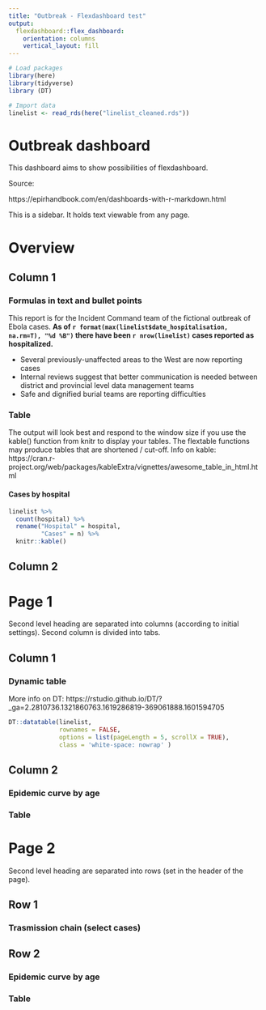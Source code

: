 ```yaml
---
title: "Outbreak - Flexdashboard test"
output: 
  flexdashboard::flex_dashboard:
    orientation: columns
    vertical_layout: fill
---
```


```r
# Load packages
library(here)
library(tidyverse)
library (DT)
```

```r
# Import data
linelist <- read_rds(here("linelist_cleaned.rds"))
```

# Outbreak dashboard {.sidebar}
This dashboard aims to show possibilities of flexdashboard. 

Source:

https://epirhandbook.com/en/dashboards-with-r-markdown.html

This is a sidebar. It holds text viewable from any page.

# Overview
## Column 1 {data-width=500}
### Formulas in text and bullet points

This report is for the Incident Command team of the fictional outbreak of Ebola cases. **As of `r format(max(linelist$date_hospitalisation, na.rm=T), "%d %B")` there have been `r nrow(linelist)` cases reported as hospitalized.**  

* Several previously-unaffected areas to the West are now reporting cases  
* Internal reviews suggest that better communication is needed between district and provincial level data management teams  
* Safe and dignified burial teams are reporting difficulties  


### Table
The output will look best and respond to the window size if you use the kable() function from knitr to display your tables. The flextable functions may produce tables that are shortened / cut-off.
Info on kable: 
https://cran.r-project.org/web/packages/kableExtra/vignettes/awesome_table_in_html.html

#### Cases by hospital
```r
linelist %>%
  count(hospital) %>%
  rename("Hospital" = hospital,
         "Cases" = n) %>% 
  knitr::kable()
```

## Column 2 {data-width=500}

# Page 1 {data-navmenu="Other page orientations"}
Second level heading are separated into columns (according to initial settings). Second column is divided into tabs.

## Column 1 {data-width=650}
### Dynamic table
More info on DT: https://rstudio.github.io/DT/?_ga=2.2810736.1321860763.1619286819-369061888.1601594705
```r
DT::datatable(linelist, 
              rownames = FALSE, 
              options = list(pageLength = 5, scrollX = TRUE), 
              class = 'white-space: nowrap' )
```

## Column 2 {data-width=350 .tabset}
### Epidemic curve by age
### Table

# Page 2 {data-navmenu="Other page orientations" data-orientation=rows}
Second level heading are separated into rows (set in the header of the page).

## Row 1 {data-height=650}
### Trasmission chain (select cases)
## Row 2 {data-height=350}
### Epidemic curve by age
### Table

